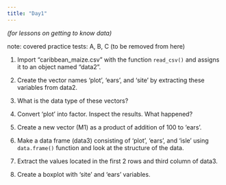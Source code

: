 ```yaml
---
title: "Day1"
---
```


*(for lessons on getting to know data)*

note: covered practice tests: A, B, C (to be removed from here)

(@) Import "caribbean_maize.csv" with the function `read_csv()` and assigns it to an object named "data2". 

(@) Create the vector names 'plot', 'ears', and 'site' by extracting these variables from data2.

(@) What is the data type of these vectors?

(@) Convert 'plot' into factor. Inspect the results. What happened? 

(@) Create a new vector (M1) as a product of addition of 100 to 'ears'. 

(@) Make a data frame (data3) consisting of 'plot', 'ears', and 'isle' using `data.frame()` function and look at the structure of the data.

(@) Extract the values located in the first 2 rows and third column of data3.

(@) Create a boxplot with 'site' and 'ears' variables. 




